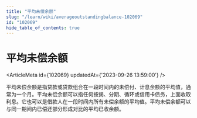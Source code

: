 ```yaml
---
title: "平均未偿余额"
slug: "/learn/wiki/averageoutstandingbalance-102069"
id: "102069"
hide_table_of_contents: true
---
```



# 平均未偿余额

<ArticleMeta id={102069} updatedAt={'2023-09-26 13:59:00'} />
<div className='border-solid border-b border-t-0 my-4 border-[var(--ifm-color-gray-300)]' />

平均未偿余额是指贷款或贷款组合在一段时间内的未偿付、计息余额的平均值，通常为一个月。平均未偿余额可以指任何按揭、分期、循环或信用卡债务，上面收取利息。它也可以是借款人在一段时间内所有未偿余额的平均值。平均未偿余额可以与同一期间内已偿还部分形成对比的平均已收余额。
